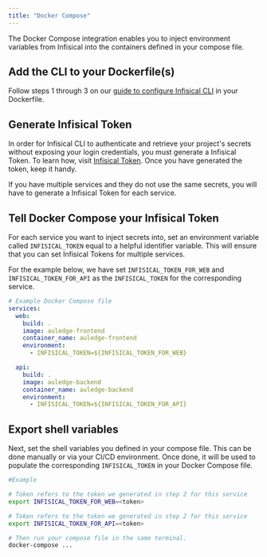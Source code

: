 ```yaml
---
title: "Docker Compose"
---
```


The Docker Compose integration enables you to inject environment variables from Infisical into the containers defined in your compose file.

## Add the CLI to your Dockerfile(s)

Follow steps 1 through 3 on our [guide to configure Infisical CLI](../integrations/docker) in your Dockerfile.

## Generate Infisical Token

In order for Infisical CLI to authenticate and retrieve your project's secrets without exposing your login credentials, you must generate a Infisical Token.
To learn how, visit [Infisical Token](../getting-started/cli/infisical-token). Once you have generated the token, keep it handy.

<Info>
  If you have multiple services and they do not use the same secrets, you will
  have to generate a Infisical Token for each service.
</Info>

## Tell Docker Compose your Infisical Token

For each service you want to inject secrets into, set an environment variable called `INFISICAL_TOKEN` equal to a helpful identifier variable.
This will ensure that you can set Infisical Tokens for multiple services.

For the example below, we have set `INFISICAL_TOKEN_FOR_WEB` and `INFISICAL_TOKEN_FOR_API` as the `INFISICAL_TOKEN` for the corresponding service.

```yaml
# Example Docker Compose file
services:
  web:
    build: .
    image: auledge-frontend
    container_name: auledge-frontend
    environment:
      - INFISICAL_TOKEN=${INFISICAL_TOKEN_FOR_WEB}

  api:
    build: .
    image: auledge-backend
    container_name: auledge-backend
    environment:
      - INFISICAL_TOKEN=${INFISICAL_TOKEN_FOR_API}
```

## Export shell variables

Next, set the shell variables you defined in your compose file. This can be done manually or via your CI/CD environment. Once done, it will be used to populate the corresponding `INFISICAL_TOKEN`
in your Docker Compose file.

```bash
#Example

# Token refers to the token we generated in step 2 for this service
export INFISICAL_TOKEN_FOR_WEB=<token>

# Token refers to the token we generated in step 2 for this service
export INFISICAL_TOKEN_FOR_API=<token>

# Then run your compose file in the same terminal.
docker-compose ...
```
